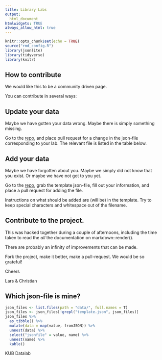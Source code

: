 ```yaml
---
title: Library Labs
output: 
  html_document
htmlwidgets: TRUE
always_allow_html: true
---
```


```r
knitr::opts_chunk$set(echo = TRUE)
source("rmd_config.R")
library(jsonlite)
library(tidyverse)
library(knitr)
```


## How to contribute


We would like this to be a community driven page. 

You can contribute in several ways:

## Update your data
Maybe we have gotten your data wrong. Maybe there is simply something missing.

Go to the [repo](https://github.com/KUBDatalab/Library-labs), and place pull request for a change in the json-file
corresponding to your lab. The relevant file is listed in the table below.

## Add your data

Maybe we have forgotten about you. Maybe we simply did not know that you 
exist. Or maybe we have not got to you yet.

Go to the [repo](https://github.com/KUBDatalab/Library-labs), grab the template 
json-file, fill out your information, and place a pull request for adding the file.

Instructions on what should be added are (will be) in the template. 
Try to keep special characters and whitespace out of the filename.

## Contribute to the project.
This was hacked together during a couple of afternoons, including the time
taken to read the *all* the documentation on markdown::render(). 

There are probably an infinity of improvements that can be made.

Fork the project, make it better, make a pull-request. We would be so grateful!

Cheers

Lars & Christian


## Which json-file is mine?


```r
json_files <- list.files(path = "data/", full.names = T)
json_files <- json_files[!grepl("template.json", json_files)]
json_files %>% 
  as_tibble() %>% 
  mutate(data = map(value, fromJSON)) %>% 
  unnest(data) %>% 
  select("jsonfile" = value, name) %>% 
  unnest(name) %>% 
  kable()
```

KUB Datalab